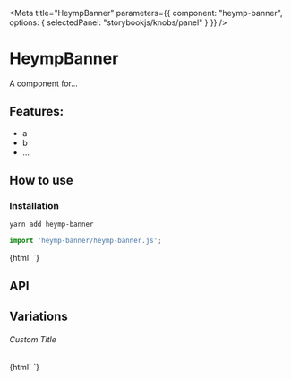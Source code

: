 

<Meta 
  title="HeympBanner"
  parameters={{
    component: "heymp-banner",
    options: { selectedPanel: "storybookjs/knobs/panel" }
  }}
/>

# HeympBanner

A component for...

## Features:

- a
- b
- ...

## How to use

### Installation

```bash
yarn add heymp-banner
```

```js
import 'heymp-banner/heymp-banner.js';
```

<Preview withToolbar>
  <Story name="Simple">
    {html`
      <heymp-banner></heymp-banner>
    `}
  </Story>
</Preview>

## API

<Props of="heymp-banner" />

## Variations

###### Custom Title

<Story name="Custom Title">
  {html`
    <heymp-banner .title=${'Hello World'}></heymp-banner>
  `}
</Story>
